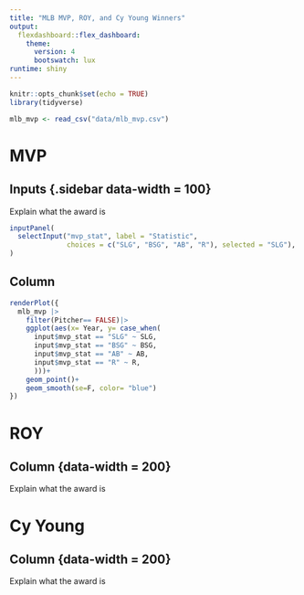 ```yaml
---
title: "MLB MVP, ROY, and Cy Young Winners"
output: 
  flexdashboard::flex_dashboard:
    theme: 
      version: 4
      bootswatch: lux
runtime: shiny
---
```


```r
knitr::opts_chunk$set(echo = TRUE)
library(tidyverse)

mlb_mvp <- read_csv("data/mlb_mvp.csv")
```


MVP
==========================

Inputs {.sidebar data-width = 100}
-------------------------

Explain what the award is

```r
inputPanel(
  selectInput("mvp_stat", label = "Statistic",
              choices = c("SLG", "BSG", "AB", "R"), selected = "SLG"),
)
```


Column {data-width=300}
-------------------------

```r

renderPlot({
  mlb_mvp |>
    filter(Pitcher== FALSE)|>
    ggplot(aes(x= Year, y= case_when(
      input$mvp_stat == "SLG" ~ SLG,
      input$mvp_stat == "BSG" ~ BSG,
      input$mvp_stat == "AB" ~ AB,
      input$mvp_stat == "R" ~ R,
      )))+
    geom_point()+
    geom_smooth(se=F, color= "blue")
})


```




ROY
==========================

Column {data-width = 200}
-------------------------

Explain what the award is




Cy Young
==========================

Column {data-width = 200}
-------------------------

Explain what the award is









